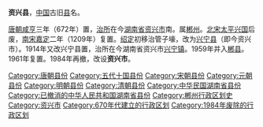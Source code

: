 '''资兴县'''，[[中国|中国]]古旧[[县|县]]名。

[[唐朝|唐朝]][[咸亨|咸亨]]三年（672年）置，[[治所|治所]]在今[[湖南省|湖南省]][[资兴市|资兴市]]南。属[[郴州_(古代)|郴州]]。[[北宋|北宋]][[太平兴国|太平兴国]]后废，[[南宋|南宋]][[嘉定_(南宋)|嘉定]]二年（1209年）复置。[[绍定|绍定]]初移治管子壕，改为[[兴宁县_(南宋)|兴宁县]]（即今资兴市）。1914年又改兴宁县置，治所在今湖南省资兴市[[兴宁镇|兴宁镇]]。1959年并入[[郴县|郴县]]。1961年复置。1984年再撤，改设'''资兴市'''。

{{中華民國湖南省行政區劃}}
{{湖南行政区划小作品}}
[[Category:唐朝县份|Category:唐朝县份]]
[[Category:五代十国县份|Category:五代十国县份]]
[[Category:宋朝县份|Category:宋朝县份]]
[[Category:元朝县份|Category:元朝县份]]
[[Category:明朝县份|Category:明朝县份]]
[[Category:清朝县份|Category:清朝县份]]
[[Category:中华民国湖南省县份|Category:中华民国湖南省县份]]
[[Category:已撤消的中华人民共和国湖南省县份|Category:已撤消的中华人民共和国湖南省县份]]
[[Category:郴州行政区划史|Category:郴州行政区划史]]
[[Category:资兴市|Category:资兴市]]
[[Category:670年代建立的行政区划|Category:670年代建立的行政区划]]
[[Category:1984年废除的行政区划|Category:1984年废除的行政区划]]